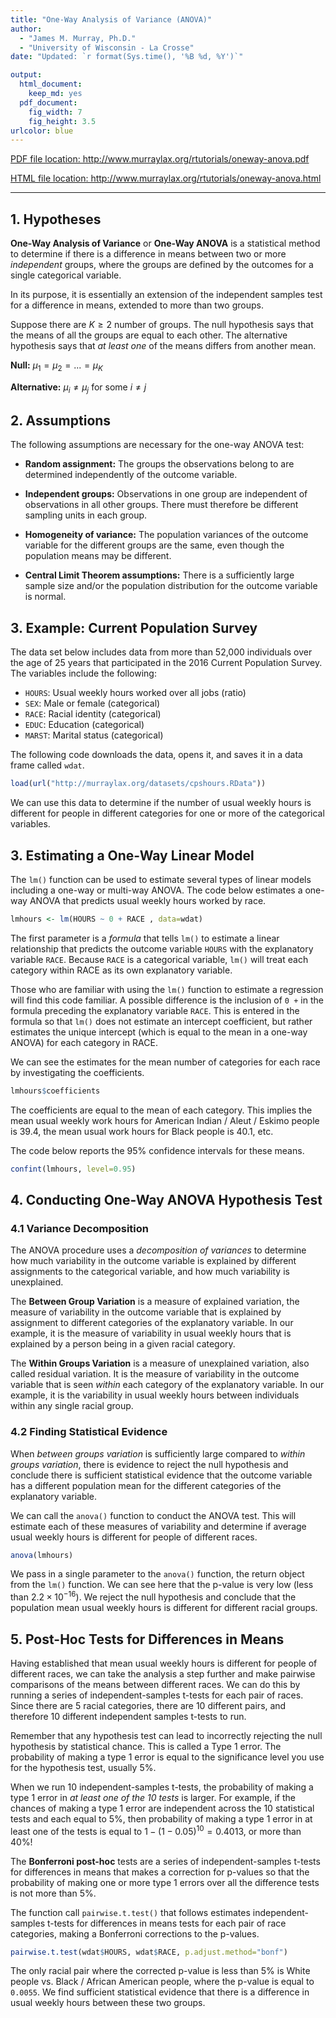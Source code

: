 ```yaml
---
title: "One-Way Analysis of Variance (ANOVA)"
author: 
  - "James M. Murray, Ph.D."
  - "University of Wisconsin - La Crosse"
date: "Updated: `r format(Sys.time(), '%B %d, %Y')`"

output: 
  html_document:
    keep_md: yes
  pdf_document:
    fig_width: 7
    fig_height: 3.5
urlcolor: blue
---
```


[PDF file location: http://www.murraylax.org/rtutorials/oneway-anova.pdf](http://www.murraylax.org/rtutorials/oneway-anova.pdf)

[HTML file location: http://www.murraylax.org/rtutorials/oneway-anova.html](http://www.murraylax.org/rtutorials/oneway-anova.html)

* * * * 

## 1. Hypotheses ##

**One-Way Analysis of Variance** or **One-Way ANOVA** is a statistical method to determine if there is a difference in means between two or more *independent* groups, where the groups are defined by the outcomes for a single categorical variable. 

In its purpose, it is essentially an extension of the independent samples test for a difference in means, extended to more than two groups.

Suppose there are $K\geq 2$ number of groups.  The null hypothesis says that the means of all the groups are equal to each other.  The alternative hypothesis says that *at least one* of the means differs from another mean.  

**Null:** $\mu_1 = \mu_2 = ... = \mu_K$

**Alternative:** $\mu_i \neq \mu_j$ for some $i\neq j$

## 2. Assumptions ##
The following assumptions are necessary for the one-way ANOVA test:

- **Random assignment:** The groups the observations belong to are determined independently of the outcome variable.

- **Independent groups:** Observations in one group are independent of observations in all other groups.  There must therefore be different sampling units in each group.

- **Homogeneity of variance:** The population variances of the outcome variable for the different groups are the same, even though the population means may be different.

- **Central Limit Theorem assumptions:** There is a sufficiently large sample size and/or the population distribution for the outcome variable is normal.

## 3. Example: Current Population Survey ##

The data set below includes data from more than 52,000 individuals over the age of 25 years that participated in the 2016 Current Population Survey.  The variables include the following:

- `HOURS`: Usual weekly hours worked over all jobs (ratio)
- `SEX`: Male or female (categorical)
- `RACE`: Racial identity (categorical)
- `EDUC`: Education (categorical)
- `MARST`: Marital status (categorical)

The following code downloads the data, opens it, and saves it in a data frame called `wdat`.

```r
load(url("http://murraylax.org/datasets/cpshours.RData"))
```

We can use this data to determine if the number of usual weekly hours is different for people in different categories for one or more of the categorical variables.

## 3. Estimating a One-Way Linear Model ##

The `lm()` function can be used to estimate several types of linear models including a one-way or multi-way ANOVA.  The code below estimates a one-way ANOVA that predicts usual weekly hours worked by race.

```r
lmhours <- lm(HOURS ~ 0 + RACE , data=wdat)
```

The first parameter is a *formula* that tells `lm()` to estimate a linear relationship that predicts the outcome variable `HOURS` with the explanatory variable `RACE`.  Because `RACE` is a categorical variable, `lm()` will treat each category within RACE as its own explanatory variable.

Those who are familiar with using the `lm()` function to estimate a regression will find this code familiar.  A possible difference is the inclusion of `0 + ` in the formula preceding the explanatory variable `RACE`.  This is entered in the formula so that `lm()` does not estimate an intercept coefficient, but rather estimates the unique intercept (which is equal to the mean in a one-way ANOVA) for each category in RACE.

We can see the estimates for the mean number of categories for each race by investigating the coefficients.  
```r
lmhours$coefficients
```
The coefficients are equal to the mean of each category. This implies the mean usual weekly work hours for American Indian / Aleut / Eskimo people is 39.4, the mean usual work hours for Black people is 40.1, etc.

The code below reports the 95% confidence intervals for these means.
```r
confint(lmhours, level=0.95)
```

## 4. Conducting One-Way ANOVA Hypothesis Test ##

### 4.1 Variance Decomposition ###

The ANOVA procedure uses a *decomposition of variances* to determine how much variability in the outcome variable is explained by different assignments to the categorical variable, and how much variability is unexplained.  

The **Between Group Variation** is a measure of explained variation, the measure of variability in the outcome variable that is explained by assignment to different categories of the explanatory variable.  In our example, it is the measure of variability in usual weekly hours that is explained by a person being in a given racial category.

The **Within Groups Variation** is a measure of unexplained variation, also called residual variation.  It is the measure of variability in the outcome variable that is seen *within* each category of the explanatory variable.  In our example, it is the variability in usual weekly hours between individuals within any single racial group.

### 4.2 Finding Statistical Evidence ###

When *between groups variation* is sufficiently large compared to *within groups variation*, there is evidence to reject the null hypothesis and conclude there is sufficient statistical evidence that the outcome variable has a different population mean for the different categories of the explanatory variable.

We can call the `anova()` function to conduct the ANOVA test. This will estimate each of these measures of variability and determine if average usual weekly hours is different for people of different races.

```r
anova(lmhours)
```

We pass in a single parameter to the `anova()` function, the return object from the `lm()` function.  We can see here that the p-value is very low (less than $2.2 \times 10^{-16}$).  We reject the null hypothesis and conclude that the population mean usual weekly hours is different for different racial groups.

## 5. Post-Hoc Tests for Differences in Means ##

Having established that mean usual weekly hours is different for people of different races, we can take the analysis a step further and make pairwise comparisons of the means between different races.  We can do this by running a series of independent-samples t-tests for each pair of races.  Since there are 5 racial categories, there are 10 different pairs, and therefore 10 different independent samples t-tests to run.  

Remember that any hypothesis test can lead to incorrectly rejecting the null hypothesis by statistical chance.  This is called a Type 1 error.  The probability of making a type 1 error is equal to the significance level you use for the hypothesis test, usually 5\%.  

When we run 10 independent-samples t-tests, the probability of making a type 1 error in *at least one of the 10 tests* is larger.  For example, if the chances of making a type 1 error are independent across the 10 statistical tests and each equal to 5\%, then probability of making a type 1 error in at least one of the tests is equal to $1 - (1 - 0.05)^{10} = 0.4013$, or more than 40\%!

The **Bonferroni post-hoc** tests are a series of independent-samples t-tests for differences in means that makes a correction for p-values so that the probability of making one or more type 1 errors over all the difference tests is not more than 5%. 

The function call `pairwise.t.test()` that follows estimates independent-samples t-tests for differences in means tests for each pair of race categories, making a Bonferroni corrections to the p-values.
```r
pairwise.t.test(wdat$HOURS, wdat$RACE, p.adjust.method="bonf")
```

The only racial pair where the corrected p-value is less than 5\% is White people vs. Black / African American people, where the p-value is equal to `0.0055`.  We find sufficient statistical evidence that there is a difference in usual weekly hours between these two groups.
